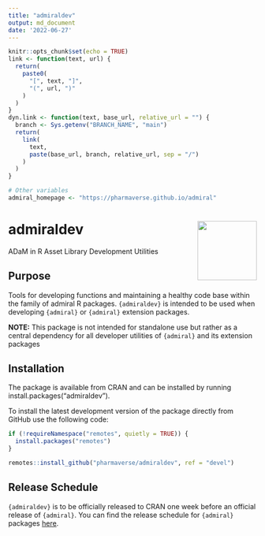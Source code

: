 ```yaml
---
title: "admiraldev"
output: md_document
date: '2022-06-27'
---
```


```r
knitr::opts_chunk$set(echo = TRUE)
link <- function(text, url) {
  return(
    paste0(
      "[", text, "]",
      "(", url, ")"
    )
  )
}
dyn.link <- function(text, base_url, relative_url = "") {
  branch <- Sys.getenv("BRANCH_NAME", "main")
  return(
    link(
      text,
      paste(base_url, branch, relative_url, sep = "/")
    )
  )
}

# Other variables
admiral_homepage <- "https://pharmaverse.github.io/admiral"
```

<!-- Please do not edit the README.md file as it is auto-generated. Only edit the README.Rmd file -->

# admiraldev <img src="man/figures/logo.png" align="right" alt="" width="120" />

ADaM in R Asset Library Development Utilities


<!-- badges: start -->
<!-- badges: end -->


## Purpose

Tools for developing functions and maintaining a healthy code base within the family of admiral R packages. `{admiraldev}` is intended to be used when developing `{admiral}` or `{admiral}` extension packages. 

**NOTE:** This package is not intended for standalone use but rather as a central dependency for all developer utilities of `{admiral}` and its extension packages 

## Installation

The package is available from CRAN and can be installed by running install.packages("admiraldev").

To install the latest development version of the package directly from GitHub use the following code:

```r
if (!requireNamespace("remotes", quietly = TRUE)) {
  install.packages("remotes")
}

remotes::install_github("pharmaverse/admiraldev", ref = "devel")
```

## Release Schedule

`{admiraldev}` is to be officially released to CRAN one week before an official release of `{admiral}`.  You can find the release schedule for `{admiral}` packages [here](https://github.com/pharmaverse/admiral/tree/devel#release-schedule). 






